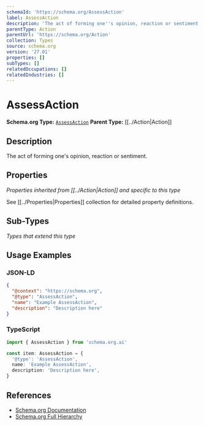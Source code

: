 ```yaml
---
schemaId: 'https://schema.org/AssessAction'
label: AssessAction
description: 'The act of forming one''s opinion, reaction or sentiment.'
parentType: Action
parentUrl: 'https://schema.org/Action'
collection: Types
source: schema.org
version: '27.01'
properties: []
subTypes: []
relatedOccupations: []
relatedIndustries: []
---
```

# AssessAction

**Schema.org Type:** [`AssessAction`](https://schema.org/AssessAction)
**Parent Type:** [[../Action|Action]]

## Description

The act of forming one's opinion, reaction or sentiment.

## Properties

*Properties inherited from [[../Action|Action]] and specific to this type*

See [[../Properties|Properties]] collection for detailed property definitions.

## Sub-Types

*Types that extend this type*

## Usage Examples

### JSON-LD

```json
{
  "@context": "https://schema.org",
  "@type": "AssessAction",
  "name": "Example AssessAction",
  "description": "Description here"
}
```

### TypeScript

```typescript
import { AssessAction } from 'schema.org.ai'

const item: AssessAction = {
  '@type': 'AssessAction',
  name: 'Example AssessAction',
  description: 'Description here',
}
```

## References

- [Schema.org Documentation](https://schema.org/AssessAction)
- [Schema.org Full Hierarchy](https://schema.org/docs/full.html)
